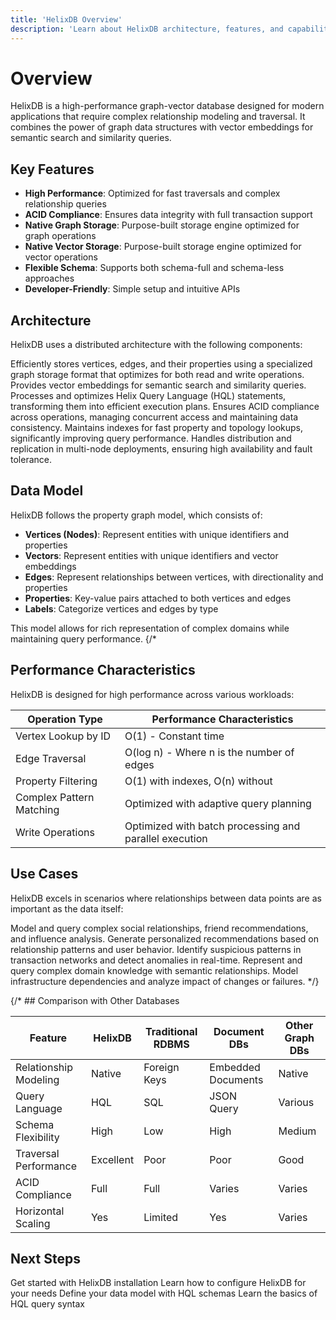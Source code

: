 ```yaml
---
title: 'HelixDB Overview'
description: 'Learn about HelixDB architecture, features, and capabilities'
---
```


# Overview

HelixDB is a high-performance graph-vector database designed for modern applications that require complex relationship modeling and traversal. It combines the power of graph data structures with vector embeddings for semantic search and similarity queries.

## Key Features

- **High Performance**: Optimized for fast traversals and complex relationship queries
- **ACID Compliance**: Ensures data integrity with full transaction support
- **Native Graph Storage**: Purpose-built storage engine optimized for graph operations
- **Native Vector Storage**: Purpose-built storage engine optimized for vector operations
- **Flexible Schema**: Supports both schema-full and schema-less approaches
- **Developer-Friendly**: Simple setup and intuitive APIs

## Architecture

HelixDB uses a distributed architecture with the following components:

<AccordionGroup>
  <Accordion title="Storage Layer">
    Efficiently stores vertices, edges, and their properties using a specialized graph storage format that optimizes for both read and write operations.
  </Accordion>
  <Accordion title="Vector Layer">
    Provides vector embeddings for semantic search and similarity queries.
  </Accordion>
  <Accordion title="Query Engine">
    Processes and optimizes Helix Query Language (HQL) statements, transforming them into efficient execution plans.
  </Accordion>
  <Accordion title="Transaction Manager">
    Ensures ACID compliance across operations, managing concurrent access and maintaining data consistency.
  </Accordion>
  <Accordion title="Index Manager">
    Maintains indexes for fast property and topology lookups, significantly improving query performance.
  </Accordion>
  <Accordion title="Cluster Manager">
    Handles distribution and replication in multi-node deployments, ensuring high availability and fault tolerance.
  </Accordion>
</AccordionGroup>

## Data Model

HelixDB follows the property graph model, which consists of:

- **Vertices (Nodes)**: Represent entities with unique identifiers and properties
- **Vectors**: Represent entities with unique identifiers and vector embeddings
- **Edges**: Represent relationships between vertices, with directionality and properties
- **Properties**: Key-value pairs attached to both vertices and edges
- **Labels**: Categorize vertices and edges by type

This model allows for rich representation of complex domains while maintaining query performance.
{/*
## Performance Characteristics

HelixDB is designed for high performance across various workloads:

| Operation Type | Performance Characteristics |
| -------------- | --------------------------- |
| Vertex Lookup by ID | O(1) - Constant time |
| Edge Traversal | O(log n) - Where n is the number of edges |
| Property Filtering | O(1) with indexes, O(n) without |
| Complex Pattern Matching | Optimized with adaptive query planning |
| Write Operations | Optimized with batch processing and parallel execution |

## Use Cases

HelixDB excels in scenarios where relationships between data points are as important as the data itself:

<CardGroup cols={2}>
  <Card title="Social Networks" icon="users">
    Model and query complex social relationships, friend recommendations, and influence analysis.
  </Card>
  <Card title="Recommendation Engines" icon="thumbs-up">
    Generate personalized recommendations based on relationship patterns and user behavior.
  </Card>
  <Card title="Fraud Detection" icon="shield-halved">
    Identify suspicious patterns in transaction networks and detect anomalies in real-time.
  </Card>
  <Card title="Knowledge Graphs" icon="brain">
    Represent and query complex domain knowledge with semantic relationships.
  </Card>
  <Card title="Network Management" icon="network-wired">
    Model infrastructure dependencies and analyze impact of changes or failures.
  </Card>
</CardGroup> */}

{/* ## Comparison with Other Databases

| Feature | HelixDB | Traditional RDBMS | Document DBs | Other Graph DBs |
| ------- | ------- | ----------------- | ------------ | --------------- |
| Relationship Modeling | Native | Foreign Keys | Embedded Documents | Native |
| Query Language | HQL | SQL | JSON Query | Various |
| Schema Flexibility | High | Low | High | Medium |
| Traversal Performance | Excellent | Poor | Poor | Good |
| ACID Compliance | Full | Full | Varies | Varies |
| Horizontal Scaling | Yes | Limited | Yes | Varies | */}

## Next Steps

<CardGroup cols={2}>
  <Card title="Installation" icon="download" href="essentials/installation">
    Get started with HelixDB installation
  </Card>
  <Card title="Configuration" icon="gear" href="essentials/configuration">
    Learn how to configure HelixDB for your needs
  </Card>
  <Card title="Schema Definition" icon="code" href="essentials/schema-definition">
    Define your data model with HQL schemas
  </Card>
  <Card title="Query Structure" icon="terminal" href="essentials/query-structure">
    Learn the basics of HQL query syntax
  </Card>
</CardGroup>